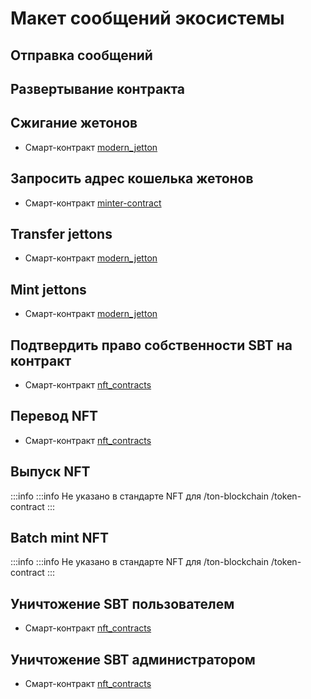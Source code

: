 

# Макет сообщений экосистемы

## Отправка сообщений

<div class="text--center">
  <ThemedImage
    alt="Diagram of message sending flow"
    sources={{
     light:
       "/img/docs/ecosystem-messages-layout/ecosystem_messages_layout_1.svg?raw=true",
     dark: "/img/docs/ecosystem-messages-layout/ecosystem_messages_layout_1_dark.svg?raw=true",
    }}
  />
</div>

## Развертывание контракта

<div class="text--center">
  <ThemedImage
    alt="Diagram of contract deployment process"
    sources={{
     light:
       "/img/docs/ecosystem-messages-layout/ecosystem_messages_layout_2.svg?raw=true",
     dark: "/img/docs/ecosystem-messages-layout/ecosystem_messages_layout_2_dark.svg?raw=true",
    }}
  />
</div>

## Сжигание жетонов

* Смарт-контракт [modern_jetton](https://github.com/EmelyanenkoK/modern_jetton/blob/master/contracts/op-codes.func)
  <div class="text--center">
    <ThemedImage
      alt="Diagram of jetton burning process"
      sources={{
      light:
       "/img/docs/ecosystem-messages-layout/ecosystem_messages_layout_3.svg?raw=true",
      dark: "/img/docs/ecosystem-messages-layout/ecosystem_messages_layout_3_dark.svg?raw=true",
      }}
    />
  </div>

## Запросить адрес кошелька жетонов

* Смарт-контракт [minter-contract](https://github.com/ton-blockchain/minter-contract/blob/main/contracts/imports/op-codes.fc)
  <div class="text--center">
    <ThemedImage
      alt="Diagram of wallet address request flow"
      sources={{
      light:
       "/img/docs/ecosystem-messages-layout/ecosystem_messages_layout_4.svg?raw=true",
      dark: "/img/docs/ecosystem-messages-layout/ecosystem_messages_layout_4_dark.svg?raw=true",
      }}
    />
  </div>

## Transfer jettons

* Смарт-контракт [modern_jetton](https://github.com/EmelyanenkoK/modern_jetton/blob/master/contracts/op-codes.func)
  <div class="text--center">
    <ThemedImage
      alt="Diagram of jetton transfer process"
      sources={{
      light:
       "/img/docs/ecosystem-messages-layout/ecosystem_messages_layout_5.svg?raw=true",
      dark: "/img/docs/ecosystem-messages-layout/ecosystem_messages_layout_5_dark.svg?raw=true",
      }}
    />
  </div>

## Mint jettons

* Смарт-контракт [modern_jetton](https://github.com/EmelyanenkoK/modern_jetton/blob/master/contracts/op-codes.func)
  <div class="text--center">
    <ThemedImage
      alt="Diagram of jetton minting process"
      sources={{
      light:
       "/img/docs/ecosystem-messages-layout/ecosystem_messages_layout_6.png?raw=true",
      dark: "/img/docs/ecosystem-messages-layout/ecosystem_messages_layout_6_dark.png?raw=true",
      }}
    />
  </div>

## Подтвердить право собственности SBT на контракт

* Смарт-контракт [nft_contracts](https://github.com/getgems-io/nft-contracts/blob/main/packages/contracts/sources/op-codes.fc)
  <div class="text--center">
    <ThemedImage
      alt="Diagram of SBT ownership verification"
      sources={{
      light:
       "/img/docs/ecosystem-messages-layout/ecosystem_messages_layout_7.svg?raw=true",
      dark: "/img/docs/ecosystem-messages-layout/ecosystem_messages_layout_7_dark.svg?raw=true",
      }}
    />
  </div>

## Перевод NFT

* Смарт-контракт [nft_contracts](https://github.com/getgems-io/nft-contracts/blob/main/packages/contracts/sources/op-codes.fc)
  <div class="text--center">
    <ThemedImage
      alt="Diagram of NFT transfer process"
      sources={{
      light:
       "/img/docs/ecosystem-messages-layout/ecosystem_messages_layout_8.svg?raw=true",
      dark: "/img/docs/ecosystem-messages-layout/ecosystem_messages_layout_8_dark.svg?raw=true",
      }}
    />
  </div>

## Выпуск NFT

:::info
:::info
Не указано в стандарте NFT для /ton-blockchain /token-contract
:::

<div class="text--center">
  <ThemedImage
    alt="Diagram of NFT minting process"
    sources={{
     light:
       "/img/docs/ecosystem-messages-layout/ecosystem_messages_layout_9.svg?raw=true",
     dark: "/img/docs/ecosystem-messages-layout/ecosystem_messages_layout_9_dark.svg?raw=true",
    }}
  />
</div>

## Batch mint NFT

:::info
:::info
Не указано в стандарте NFT для /ton-blockchain /token-contract
:::

<div class="text--center">
  <ThemedImage
    alt="Diagram of batch NFT minting process"
    sources={{
     light:
       "/img/docs/ecosystem-messages-layout/ecosystem_messages_layout_10.svg?raw=true",
     dark: "/img/docs/ecosystem-messages-layout/ecosystem_messages_layout_10_dark.svg?raw=true",
    }}
  />
</div>

## Уничтожение SBT пользователем

* Смарт-контракт [nft_contracts](https://github.com/getgems-io/nft-contracts/blob/main/packages/contracts/sources/op-codes.fc)
  <div class="text--center">
    <ThemedImage
      alt="Diagram of user-initiated SBT destruction"
      sources={{
      light:
       "/img/docs/ecosystem-messages-layout/ecosystem_messages_layout_11.svg?raw=true",
      dark: "/img/docs/ecosystem-messages-layout/ecosystem_messages_layout_11_dark.svg?raw=true",
      }}
    />
  </div>

## Уничтожение SBT администратором

* Смарт-контракт [nft_contracts](https://github.com/getgems-io/nft-contracts/blob/main/packages/contracts/sources/op-codes.fc)
  <div class="text--center">
    <ThemedImage
      alt="Diagram of admin-initiated SBT destruction"
      sources={{
      light:
       "/img/docs/ecosystem-messages-layout/ecosystem_messages_layout_12.svg?raw=true",
      dark: "/img/docs/ecosystem-messages-layout/ecosystem_messages_layout_12_dark.svg?raw=true",
      }}
    />
  </div>

<Feedback />
